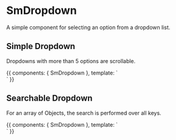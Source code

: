 
<Meta title="Components/SmDropdown" component={SmDropdown} />

# SmDropdown

A simple component for selecting an option from a dropdown list.

<Props of={SmDropdown} />

## Simple Dropdown

Dropdowns with more than 5 options are scrollable.

<Preview>
  <Story name="simple" height="300px">
    {{
      components: { SmDropdown },
      template: `
      <div class="flex">
        <SmDropdown class="ma2" style="width:300px;" 
            :options="['apple', 'pear', 'banana', 'mango', 'guava', 'lemon', 'grapefruit']"/>
        <SmDropdown class="ma2" style="width:300px;" 
            displayKey="name"
            :options="[{ name: 'Sally', type: 'dog', color: 'white'},
                       { name: 'Wanda', type: 'dog', color: 'brown'},
                       { name: 'Jack', type: 'cat', color: 'black'}, 
                       { name: 'Pepper', type: 'dog', color: 'mixed'}, 
                       { name: 'Lucy', type: 'cat', color: 'white'}]" />
      </div>
      `
    }}
  </Story>
</Preview>

## Searchable Dropdown

For an array of Objects, the search is performed over all keys.

<Preview>
  <Story name="searchable" height="300px">
    {{
      components: { SmDropdown },
      template: `
      <div class="flex">
        <SmDropdown class="ma2" style="width:300px;" 
            searchable 
            :options="['apple', 'pear', 'banana', 'mango', 'guava', 'lemon', 'grapefruit']"/>
         <SmDropdown class="ma2" style="width:300px;" 
            searchable
            displayKey="name"
            :options="[{ name: 'Sally', type: 'dog', color: 'white'},
                       { name: 'Wanda', type: 'dog', color: 'brown'},
                       { name: 'Jack', type: 'cat', color: 'black'}, 
                       { name: 'Pepper', type: 'dog', color: 'mixed'}, 
                       { name: 'Lucy', type: 'cat', color: 'white'}]" />
      </div>
      `
    }}
  </Story>
</Preview>
